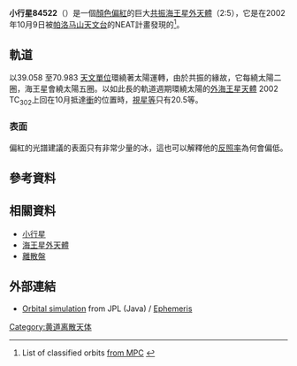 <!--{{downsize|title=(84522) 2002 TC<sub>302</sub>}}-->
{{Infobox Planet
 | bgcolour=#FFFFC0
 | name={{mp|(84522) 2002 TC|302}}
 | discovery=yes
 | discoverer=[[近地小行星追踪|NEAT]]
 | discovered= 2002年10月9日
 | mp_name={{mp|(84522) 2002 TC|302}}
 | alt_names=''none''
 | mp_category= [[外海王星天體|TNO]] ([[黃道離散天體|SDO]])
 | epoch=2006年12月31日 ([[儒略日|JD]] 2454100.5)
 | semimajor=8,231.011 [[Giga|G]][[metre|m]] (55.021 [[天文單位|AU]])
 | perihelion=5,843.055 Gm (39.058 AU)
 | aphelion=10,618.967 Gm (70.983 AU)
 | eccentricity=0.290
 | period=149,069.948 [[天|d]] (408.13 [[儒略年|a]])
 | inclination=35.109[[度|°]]
 | asc_node=23.874°
 | arg_peri=87.222°
 | mean_anomaly=313.636°
 | avg_speed=3.93 公里/秒
 | physical_characteristics=yes
 | dimensions= 420-1,190 [[公里|公里]] <ref>{{cite web |url=http://neo.jpl.nasa.gov/glossary/h.html |title=Absolute Magnitude (H) |accessdate=2006-11-06 |archive-date=2008-09-01 |archive-url=https://web.archive.org/web/20080901213109/http://neo.jpl.nasa.gov/glossary/h.html |dead-url=no }}</ref><br />820-1,480 km<ref name=spitzer>{{cite web|title=Physical Properties of Kuiper Belt and Centaur Objects: Constraints from Spitzer Space Telescope|author=John Stansberry, Will Grundy, Mike Brown, John Spencer, David Trilling, Dale Cruikshank, Jean-Luc Margot|work=University of Arizona, Lowell Observatory, California Institute of Technology, NASA Ames Research Center, Southwest Research Institute, Cornell University|url=http://arxiv.org/abs/astro-ph/0702538v1|year=2007|accessdate=2007-12-01|archive-date=2019-08-10|archive-url=https://web.archive.org/web/20190810100337/https://arxiv.org/abs/astro-ph/0702538v1|dead-url=no}}</ref>
 | mass=0.78-18{{e|20}}? [[公斤|公斤]]
 | density=2.0? g/[[立方公分|cm³]]
 | surface_grav=0.12-0.33? m/s²
 | escape_velocity=0.22-0.63? 公里/秒
 | sidereal_day=? d
 | spectral_type= (red) B-V=1.03; V-R=0.67 <ref>{{cite web |url=http://www.physics.nau.edu/~tegler/research/survey.htm |title=Kuiper Belt Object Magnitudes and Surface Colors |accessdate=2006-11-05 |last=Tegler |first=Stephen C. |coauthors= |date=2006-01-26 |deadurl=yes |archiveurl=https://web.archive.org/web/20060901063349/http://www.physics.nau.edu/~tegler/research/survey.htm |archivedate=2006-09-01 }}</ref>
 | magnitude = 20.5
 | abs_magnitude= 3.85
 | albedo=>0.051<ref>{{cite web |url=http://arxiv.org/abs/astro-ph/0502229 |title=Diverse albedos of small trans-neptunian objects |accessdate=2006-11-07 |last=Grundy |first=W. M. |coauthors=Noll, K. S.; Stephens, D. C. |date=2004 |journal=Icarus, |volume=176 |pages=22 |archive-date=2015-03-19 |archive-url=https://web.archive.org/web/20150319090528/http://arxiv.org/abs/astro-ph/0502229 |dead-url=no }}</ref>
  | temperature=<~38 [[熱力學溫標|K]]}}

'''小行星84522'''（{{mp|2002 TC|302}}）是一個[[色指數|顏色偏紅]]的巨大[[外海王星天體|共振海王星外天體]]（2:5），它是在2002年10月9日被[[帕洛马山天文台|帕洛马山天文台]]的NEAT計畫發現的<ref name="MPC-2006P22">List of classified orbits [http://www.cfa.harvard.edu/iau/mpec/K06/K06P22.html  from MPC] {{Wayback|url=http://www.cfa.harvard.edu/iau/mpec/K06/K06P22.html |date=20090112153901 }}</ref>。

== 軌道 ==
以39.058 至70.983 [[天文單位|天文單位]]環繞著太陽運轉，由於共振的緣故，它每繞太陽二圈，海王星會繞太陽五圈。以如此長的軌道週期環繞太陽的[[外海王星天體|外海王星天體]] 2002 TC<sub>302</sub>上回在10月抵達[[衝|衝]]的位置時，[[視星等|視星等]]只有20.5等。
 
=== 表面 ===
偏紅的光譜建議{{mp|2002 TC|302}}的表面只有非常少量的冰，這也可以解釋他的[[反照率|反照率]]為何會偏低。

== 參考資料 ==
{{reflist}}

== 相關資料 ==
* [[小行星|小行星]]
* [[海王星外天體|海王星外天體]]
* [[離散盤|離散盤]]

== 外部連結 ==
* [http://ssd.jpl.nasa.gov/sbdb.cgi?sstr=2002TC302;orb=1;view=Far Orbital simulation] {{Wayback|url=http://ssd.jpl.nasa.gov/sbdb.cgi?sstr=2002TC302;orb=1;view=Far |date=20201206030731 }} from JPL (Java) / [http://ssd.jpl.nasa.gov/horizons.cgi?find_body=1&body_group=sb&sstr=2002TC302 Ephemeris] {{Wayback|url=http://ssd.jpl.nasa.gov/horizons.cgi?find_body=1&body_group=sb&sstr=2002TC302 |date=20210116215415 }}

{{MinorPlanets Navigator|(84521) 2002 TE300|PageName={{mp|(84522) 2002 TC|302}}|(84523) 2002 UF2}}
{{外海王星天體}}

[[Category:黄道离散天体|Category:黄道离散天体]]
